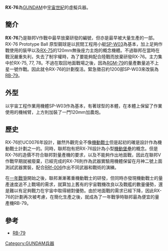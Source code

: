 
{{unreferenced|time=2014-07-09T00:32:32+00:00}}
{{noteTA|G1=GundamUC}}
'''RX-76'''為[[GUNDAM|GUNDAM]]中[[宇宙世紀|宇宙世紀]]的虛擬兵器。

== 簡介 ==
'''RX-76'''乃是聯邦V作戰中最早放棄研發的編號，但亦是最早被大量生產的一部。RX-76 Prototype Ball 原型鋼球是以民間工程用小艇[[SP-W03|SP-W03]]為基本，加上足夠作戰使用的裝甲以及[[RX-75|RX-75]]的120mm無後座力主炮的概念機體。不過聯邦在當時在戰況嚴重失利，失去了制宇權時，為了要能夠配合陸戰而放棄研發RX-76。主力集中於RX-75, 77, 78。不過在取回地面戰場之後，因為[[RGM-79|RGM-79]]的量產數量追不上星一號作戰。因此就令RX-76的計劃復活。緊急徵召約1200部SP-W03來改裝為[[RB-79|RB-79]]。

== 外型 ==
以宇宙工程作業用機體SP-W03作為基本，有著球型的本體，在本體上保留了作業使用的機械臂，上方則加裝了一門120mm加農炮。

== 歷史 ==
RX-76於UC0076年設計，雖然外觀完全不像[[機動戰士|機動戰士]]但是起初的確是設計作為機動戰士計劃之一的。同時，聯邦抱有把RX-76設計為小型[[機動堡壘|機動堡壘]]的概念。但是RX-76的造價不符合聯邦對量產機的要求，以及不能夠作出地面戰，因此在聯邦V作戰早期就被廢棄，已經完成的RX-76則作為武器實驗用機體保留在月神二號上面測試武器實裝，配合[[RRf-006|RRf-006]]作出不同武器和戰術的演練。

在[[一年戰爭|一年戰爭]]開始之後，聯邦漸漸著重機動戰士的研發，但同時亦發現機動戰士的量產速度追不上戰場的需求，就算加上舊有的宇宙戰機改良以及戰艦的數量優勢，還是難以有足夠戰力在宇宙中取得絕對優勢。由於地面戰的需求已經下降，因此RX-76的計劃再次被考慮，在簡化生產之後，就成為了一年戰爭時聯邦最為便宜的量產機RB-79。

== 參考 ==
*[[RB-79|RB-79]]

{{宇宙世紀|機動兵器}}

[[Category:GUNDAM兵器|Category:GUNDAM兵器]]